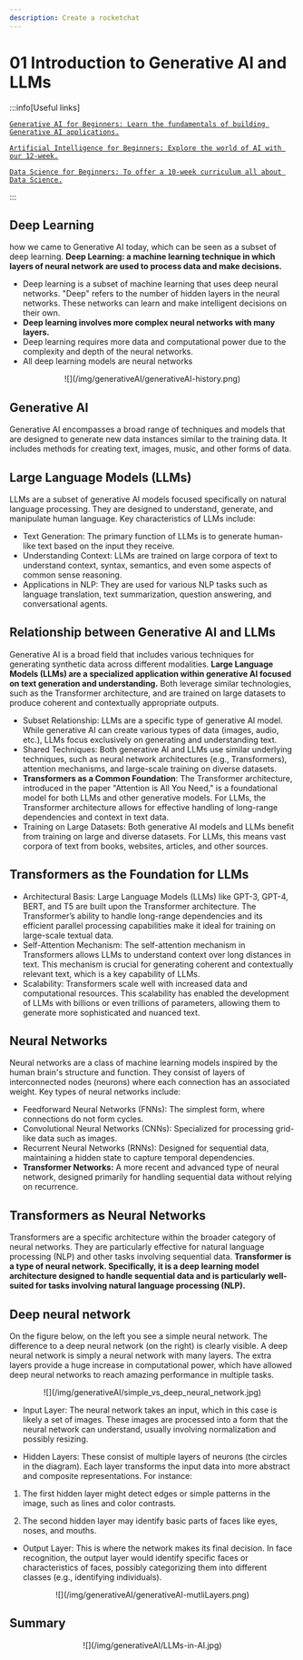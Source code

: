 ```yaml
---
description: Create a rocketchat
---
```


# 01 Introduction to Generative AI and LLMs

:::info[Useful links]

[`Generative AI for Beginners: Learn the fundamentals of building Generative AI applications.`](https://microsoft.github.io/generative-ai-for-beginners/)

[`Artificial Intelligence for Beginners: Explore the world of AI with our 12-week.`](https://microsoft.github.io/AI-For-Beginners/)

[`Data Science for Beginners: To offer a 10-week curriculum all about Data Science.`](https://microsoft.github.io/Data-Science-For-Beginners/)

:::

## Deep Learning
how we came to Generative AI today, which can be seen as a subset of deep learning.
**Deep Learning: a machine learning technique in which layers of neural network are used to process data and make decisions.**
- Deep learning is a subset of machine learning that uses deep neural networks. "Deep" refers to the number of hidden layers in the neural networks. These networks can learn and make intelligent decisions on their own.
- **Deep learning involves more complex neural networks with many layers.**
- Deep learning requires more data and computational power due to the complexity and depth of the neural networks.
- All deep learning models are neural networks

<p align="center">
![](/img/generativeAI/generativeAI-history.png)
</p>

## Generative AI
Generative AI encompasses a broad range of techniques and models that are designed to generate new data instances similar to the training data. It includes methods for creating text, images, music, and other forms of data.

## Large Language Models (LLMs)
LLMs are a subset of generative AI models focused specifically on natural language processing. They are designed to understand, generate, and manipulate human language. Key characteristics of LLMs include:

- Text Generation: The primary function of LLMs is to generate human-like text based on the input they receive.
- Understanding Context: LLMs are trained on large corpora of text to understand context, syntax, semantics, and even some aspects of common sense reasoning.
- Applications in NLP: They are used for various NLP tasks such as language translation, text summarization, question answering, and conversational agents.

## Relationship between Generative AI and LLMs
Generative AI is a broad field that includes various techniques for generating synthetic data across different modalities. **Large Language Models (LLMs) are a specialized application within generative AI focused on text generation and understanding.** Both leverage similar technologies, such as the Transformer architecture, and are trained on large datasets to produce coherent and contextually appropriate outputs.

- Subset Relationship: LLMs are a specific type of generative AI model. While generative AI can create various types of data (images, audio, etc.), LLMs focus exclusively on generating and understanding text.
- Shared Techniques: Both generative AI and LLMs use similar underlying techniques, such as neural network architectures (e.g., Transformers), attention mechanisms, and large-scale training on diverse datasets.
- **Transformers as a Common Foundation**: The Transformer architecture, introduced in the paper "Attention is All You Need," is a foundational model for both LLMs and other generative models. For LLMs, the Transformer architecture allows for effective handling of long-range dependencies and context in text data.
- Training on Large Datasets: Both generative AI models and LLMs benefit from training on large and diverse datasets. For LLMs, this means vast corpora of text from books, websites, articles, and other sources.

## Transformers as the Foundation for LLMs
- Architectural Basis: Large Language Models (LLMs) like GPT-3, GPT-4, BERT, and T5 are built upon the Transformer architecture. The Transformer’s ability to handle long-range dependencies and its efficient parallel processing capabilities make it ideal for training on large-scale textual data.
- Self-Attention Mechanism: The self-attention mechanism in Transformers allows LLMs to understand context over long distances in text. This mechanism is crucial for generating coherent and contextually relevant text, which is a key capability of LLMs.
- Scalability: Transformers scale well with increased data and computational resources. This scalability has enabled the development of LLMs with billions or even trillions of parameters, allowing them to generate more sophisticated and nuanced text.

## Neural Networks
Neural networks are a class of machine learning models inspired by the human brain's structure and function. They consist of layers of interconnected nodes (neurons) where each connection has an associated weight. Key types of neural networks include:

- Feedforward Neural Networks (FNNs): The simplest form, where connections do not form cycles.
- Convolutional Neural Networks (CNNs): Specialized for processing grid-like data such as images.
- Recurrent Neural Networks (RNNs): Designed for sequential data, maintaining a hidden state to capture temporal dependencies.
- **Transformer Networks:** A more recent and advanced type of neural network, designed primarily for handling sequential data without relying on recurrence.

## Transformers as Neural Networks
Transformers are a specific architecture within the broader category of neural networks. They are particularly effective for natural language processing (NLP) and other tasks involving sequential data. 
**Transformer is a type of neural network. Specifically, it is a deep learning model architecture designed to handle sequential data and is particularly well-suited for tasks involving natural language processing (NLP).**

## Deep neural network

On the figure below, on the left you see a simple neural network. The difference to a deep neural network (on the right) is clearly visible. A deep neural network is simply a neural network with many layers.
The extra layers provide a huge increase in computational power, which have allowed deep neural networks to reach amazing performance in multiple tasks.

<p align="center">
![](/img/generativeAI/simple_vs_deep_neural_network.jpg)
</p>

- Input Layer: The neural network takes an input, which in this case is likely a set of images. These images are processed into a form that the neural network can understand, usually involving normalization and possibly resizing.

- Hidden Layers: These consist of multiple layers of neurons (the circles in the diagram). Each layer transforms the input data into more abstract and composite representations. For instance:

1. The first hidden layer might detect edges or simple patterns in the image, such as lines and color contrasts.

2. The second hidden layer may identify basic parts of faces like eyes, noses, and mouths.

- Output Layer: This is where the network makes its final decision. In face recognition, the output layer would identify specific faces or characteristics of faces, possibly categorizing them into different classes (e.g., identifying individuals).

<p align="center">
![](/img/generativeAI/generativeAI-mutliLayers.png)
</p>

## Summary

<p align="center">
![](/img/generativeAI/LLMs-in-AI.jpg)
</p>


